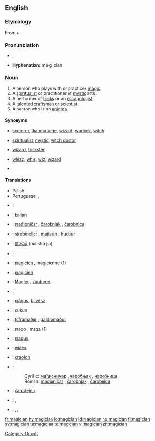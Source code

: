 ==English==

===Etymology===
From  {{term|magic}} + {{term|-ian}}.

===Pronunciation===
*{{IPA|/məˈʤɪʃən/}}, {{SAMPA|/m@"dZIS@n/}}
*'''Hyphenation:''' ma·gi·cian
*:{{rhymes|ɪʃən}}

===Noun===
{{en-noun}}

# A person who plays with or practices [[magic]].
# A [[spiritualist]] or practitioner of [[mystic]] arts {{i|often derogatory}}.
# A performer of [[tricks]] or an [[escapologist]].
# A talented [[craftsman]] or [[scientist]].
# A person who is an [[enigma]].

====Synonyms====
*{{sense|practitioner of magic}} [[sorcerer]], [[thaumaturge]], [[wizard]], [[warlock]], [[witch]]
*{{sense|spiritualist or practitioner of mystic arts}} [[spiritualist]], [[mystic]], [[witch doctor]]
*{{sense|performer of tricks}} [[wizard]], [[trickster]]
*{{sense|talented craftsman or scientist}} [[whizz]], [[whiz]], [[wiz]], [[wizard]]
*{{sense|person who is an enigma}}

====Translations====
{{trans-top|practitioner of magic}}
{{trans-mid}}
{{trans-bottom}}

{{trans-top|spiritualist or practitioner of mystic arts}}
{{trans-mid}}
{{trans-bottom}}

{{trans-top|a performer of tricks}}
{{trans-mid}}
*Polish: {{t|pl|magik|m}}
*Portuguese: {{t+|pt|mágico|m}}, {{t|pt|ilusionista}}
{{trans-bottom}}

{{trans-top|talented craftsman or scientist}}
{{trans-mid}}
{{trans-bottom}}

{{trans-top|person who is an enigma}}
{{trans-mid}}
{{trans-bottom}}

{{checktrans-top}}
*{{ttbc|Arabic}}: {{t|ar|ساحر|tr=sāḥir|sc=ARchar}}
*{{ttbc|Balinese}}: [[balian]]
*{{ttbc|Bosnian}}: [[mađioničar]] {{m}}, [[čarobnjak]] {{m}}, [[čarobnica]] {{f}}
*{{ttbc|Breton}}: [[strobineller]] {{m}}, [[majisian]] {{m}}, [[hudour]] {{m}}
*{{ttbc|Chinese}}: [[魔术家]] (mó shù jiā)
*{{ttbc|Czech}}: {{t-|cs|kouzelník|m}}
*{{ttbc|French}}: [[magicien]] {{m}}, magicienne {{f}} (1)
*{{ttbc|Frisian}}: [[magicien]]
*{{ttbc|German}}: [[Magier]] {{m}}, [[Zauberer]] {{m}}
*{{ttbc|Hebrew}}: {{he-translation|קוסם|koseim}} {{m}}
*{{ttbc|Hungarian}}: [[mágus]], [[bűvész]]
*{{ttbc|Indonesian}}: [[dukun]]
*{{ttbc|Icelandic}}: [[töframaður]] {{m}}, [[galdramaður]] {{m}}
{{checktrans-mid}}
*{{ttbc|Italian}}: [[mago]] {{m}}, maga {{f}} (1)
*{{ttbc|Latin}}: [[magus]] {{m}}
*{{ttbc|Old English}}: [[wicca#Old English|wiċċa]] {{m}}
*{{ttbc|Scottish Gaelic}}: [[draoidh]] {{m}}
*{{ttbc|Serbian}}:
*:Cyrillic: [[мађионичар]] {{m}}, [[чаробњак]] {{m}}, [[чаробница]] {{f}}
*:Roman: [[mađioničar]] {{m}}, [[čarobnjak]] {{m}}, [[čarobnica]] {{f}}
*{{ttbc|Slovak}}: [[čarodejník]] {{m}}
*{{ttbc|Spanish}}: {{t+|es|mago|m}}, {{t|es|hechicero|m}}
*{{ttbc|Telugu}}: {{t|te|ఐంద్రజాలికుడు|tr=aiMdrajaalikuDu|sc=Telu}}, {{t|te|ఇంద్రజాలికుడు|tr=iMdrajaalikuDu|sc=Telu}}, {{t|te|మంత్రగాడు|tr=maMtragaaDu|sc=Telu}}
{{checktrans-bottom}}

[[Category:Occult]]

[[fr:magician]]
[[hy:magician]]
[[io:magician]]
[[id:magician]]
[[hu:magician]]
[[fi:magician]]
[[sv:magician]]
[[ta:magician]]
[[te:magician]]
[[vi:magician]]
[[zh:magician]]